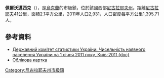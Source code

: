 {{No footnotes|time=2015-09-16T07:27:05+00:00}}
{{coord|47|2|36|N|32|26|28|E|scale:30000|display=title}}

'''佩爾沃邁西克'''（{{lang-uk|Первомайське}}），是[[烏克蘭|烏克蘭]]的市級鎮，位於該國西部[[尼古拉耶夫州|尼古拉耶夫州]]，距離[[尼古拉耶夫_(烏克蘭)|尼古拉耶夫]]41公里，面積2.1平方公里，2011年人口2,931，人口密度每平方公里1,395.71人。

==參考資料==
*[https://web.archive.org/web/20121010205321/http://stat6.stat.lviv.ua/PXWEB2007/ukr/publ/2011/chnas.zip Державний комітет статистики України. Чисельність наявного населення України на 1 січня 2011 року, Київ-2011 (doc)]
* [http://gska2.rada.gov.ua/pls/z7502/A005?rdat1=16.07.2008&rf7571=22338 Облікова картка]{{dead link|date=2017年11月 |bot=InternetArchiveBot |fix-attempted=yes }}

{{DEFAULTSORT:Первомайське}}
[[Category:尼古拉耶夫州市級鎮|Category:尼古拉耶夫州市級鎮]]


{{Mykolaiv-geo-stub}}
